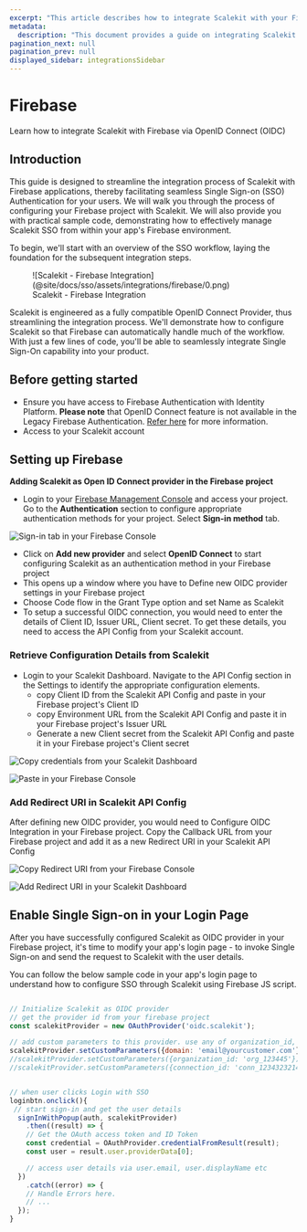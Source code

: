 ```yaml
---
excerpt: "This article describes how to integrate Scalekit with your Firebase application"
metadata:
  description: "This document provides a guide on integrating Scalekit with Firebase applications for seamless Single Sign-on Authentication. It includes steps on configuring Scalekit as an OpenID Connect provider in Firebase and provides sample code for managing SSO within the app's Firebase environment."
pagination_next: null
pagination_prev: null
displayed_sidebar: integrationsSidebar
---
```


# Firebase

<Subtitle>
  Learn how to integrate Scalekit with Firebase via OpenID Connect (OIDC)
</Subtitle>

## Introduction

This guide is designed to streamline the integration process of Scalekit with Firebase applications, thereby facilitating seamless Single Sign-on (SSO) Authentication for your users. We will walk you through the process of configuring your Firebase project with Scalekit. We will also provide you with practical sample code, demonstrating how to effectively manage Scalekit SSO from within your app's Firebase environment.

To begin, we'll start with an overview of the SSO workflow, laying the foundation for the subsequent integration steps.

<figure>
  ![Scalekit - Firebase Integration](@site/docs/sso/assets/integrations/firebase/0.png)
  <figcaption>Scalekit - Firebase Integration</figcaption>
</figure>

Scalekit is engineered as a fully compatible OpenID Connect Provider, thus streamlining the integration process. We'll demonstrate how to configure Scalekit so that Firebase can automatically handle much of the workflow. With just a few lines of code, you'll be able to seamlessly integrate Single Sign-On capability into your product.

## Before getting started

- Ensure you have access to Firebase Authentication with Identity Platform. **Please note** that OpenID Connect feature is not available in the Legacy Firebase Authentication. [Refer here](https://cloud.google.com/identity-platform/docs/product-comparison) for more information.
- Access to your Scalekit account

## Setting up Firebase

**Adding Scalekit as Open ID Connect provider in the Firebase project**

- Login to your [Firebase Management Console](https://console.firebase.google.com/) and access your project. Go to the **Authentication** section to configure appropriate authentication methods for your project. Select **Sign-in method** tab.

![Sign-in tab in your Firebase Console](@site/docs/sso/assets/integrations/firebase/1.png)

- Click on **Add new provider** and select **OpenID Connect** to start configuring Scalekit as an authentication method in your Firebase project
- This opens up a window where you have to Define new OIDC provider settings in your Firebase project
- Choose Code flow in the Grant Type option and set Name as Scalekit
- To setup a successful OIDC connection, you would need to enter the details of Client ID, Issuer URL, Client secret. To get these details, you need to access the API Config from your Scalekit account.

### Retrieve Configuration Details from Scalekit

- Login to your Scalekit Dashboard. Navigate to the API Config section in the Settings to identify the appropriate configuration elements.
  - copy Client ID from the Scalekit API Config and paste in your Firebase project's Client ID
  - copy Environment URL from the Scalekit API Config and paste it in your Firebase project's Issuer URL
  - Generate a new Client secret from the Scalekit API Config and paste it in your Firebase project's Client secret

![Copy credentials from your Scalekit Dashboard](@site/docs/sso/assets/integrations/firebase/2.png)

![Paste in your Firebase Console](@site/docs/sso/assets/integrations/firebase/3.png)

### Add Redirect URI in Scalekit API Config

After defining new OIDC provider, you would need to Configure OIDC Integration in your Firebase project. Copy the Callback URL from your Firebase project and add it as a new Redirect URI in your Scalekit API Config

![Copy Redirect URI from your Firebase Console](@site/docs/sso/assets/integrations/firebase/4.png)

![Add Redirect URI in your Scalekit Dashboard](@site/docs/sso/assets/integrations/firebase/5.png)

## Enable Single Sign-on in your Login Page

After you have successfully configured Scalekit as OIDC provider in your Firebase project, it's time to modify your app's login page - to invoke Single Sign-on and send the request to Scalekit with the user details.

You can follow the below sample code in your app's login page to understand how to configure SSO through Scalekit using Firebase JS script.

```javascript title="Login.js" showLineNumbers

// Initialize Scalekit as OIDC provider
// get the provider id from your firebase project
const scalekitProvider = new OAuthProvider('oidc.scalekit');

// add custom parameters to this provider. use any of organization_id, connection_id or domain
scalekitProvider.setCustomParameters({domain: 'email@yourcustomer.com'});
//scalekitProvider.setCustomParameters({organization_id: 'org_123445'});
//scalekitProvider.setCustomParameters({connection_id: 'conn_1234323214'});


// when user clicks Login with SSO
loginbtn.onclick(){
 // start sign-in and get the user details
  signInWithPopup(auth, scalekitProvider)
    .then((result) => {
    // Get the OAuth access token and ID Token
    const credential = OAuthProvider.credentialFromResult(result);
    const user = result.user.providerData[0];

    // access user details via user.email, user.displayName etc
  })
    .catch((error) => {
    // Handle Errors here.
    // ...
  });
}
```
